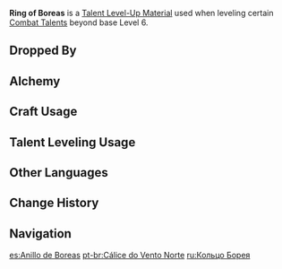 {{Item Infobox
|id           = 113007
|type         = Talent Level-Up Materials
|invCategory  = Character Development Items
|group        = Lupus Boreas Materials
|group2       = Weekly Boss Drops
|rarity       = 5
|description  = A bit of crystallized ice from the Great Wolf King of the North.<br />
This land was once a realm of sub-zero blizzards and ice storms filled with razor-sharp ice shards, all at the command of Boreas. Though its powers may have diminished, flash-freezing the land is still a breeze.
|source1      = Lv. 70+ [[Wolf of the North Challenge]] Reward
}}
'''Ring of Boreas''' is a [[Talent Level-Up Material]] used when leveling certain [[Combat Talents]] beyond base Level 6.

==Dropped By==
{{Dropped By|level=70}}

==Alchemy==
{{Recipe
|type = Converting
|Tail of Boreas = 1
|Dream Solvent = 1
|sort = Tail of Boreas,Dream Solvent
}}
{{Recipe
|type = Converting
|Spirit Locket of Boreas = 1
|Dream Solvent = 1
|sort = Spirit Locket of Boreas,Dream Solvent
}}

==Craft Usage==
{{Craft Usage}}

==Talent Leveling Usage==
{{Talent Leveling Usage}}

==Other Languages==
{{Other Languages
|en      = Ring of Boreas
|zhs     = 北风之环
|zhs_rm  = Běi Fēng zhī Huán
|zht     = 北風之環
|zht_rm  = Běi Fēng zhī Huán
|zh_tl   = Ring of the North Wind
|ja      = 北風のリング
|ja_rm   = Kitakaze no Ringu
|ja_tl   = North Wind Ring
|ko      = 북풍의 고리
|ko_rm   = Bukpung-ui Gori
|ko_tl   = Ring of North Wind
|es      = Anillo de Boreas
|es_tl   = Ring of Boreas
|fr      = Vertèbre de Borée
|fr_tl   = Vertebra of Boreas
|ru      = Кольцо Борея
|ru_tl   = 
|th      = Ring of Boreas
|vi      = Móng Vuốt Bắc Phong
|vi_tl   = 
|de      = Ring des Nordwinds
|de_tl   = Ring of the Northern Wind
|id      = Ring of Boreas
|pt      = Cálice do Vento Norte
|pt_tl   = Chalice of the North Wind
}}

==Change History==
{{Change History|1.0}}

==Navigation==
{{Development Item Navbox|type=Character Talent Materials}}

[[es:Anillo de Boreas]]
[[pt-br:Cálice do Vento Norte]]
[[ru:Кольцо Борея]]
